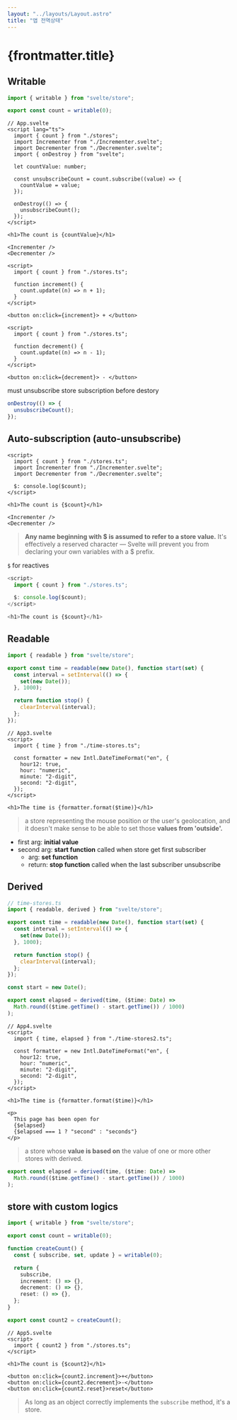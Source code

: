 ```yaml
---
layout: "../layouts/Layout.astro"
title: "앱 전역상태"
---
```



# {frontmatter.title}

## Writable

<ComponentAndCode>
<App slot='component' client:load />

```ts
import { writable } from "svelte/store";

export const count = writable(0);
```

```svelte
// App.svelte
<script lang="ts">
  import { count } from "./stores";
  import Incrementer from "./Incrementer.svelte";
  import Decrementer from "./Decrementer.svelte";
  import { onDestroy } from "svelte";

  let countValue: number;

  const unsubscribeCount = count.subscribe((value) => {
    countValue = value;
  });

  onDestroy(() => {
    unsubscribeCount();
  });
</script>

<h1>The count is {countValue}</h1>

<Incrementer />
<Decrementer />
```

```svelte
<script>
  import { count } from "./stores.ts";

  function increment() {
    count.update((n) => n + 1);
  }
</script>

<button on:click={increment}> + </button>
```

```svelte
<script>
  import { count } from "./stores.ts";

  function decrement() {
    count.update((n) => n - 1);
  }
</script>

<button on:click={decrement}> - </button>
```

</ComponentAndCode>

must unsubscribe store subscription before destory

```js
onDestroy(() => {
  unsubscribeCount();
});
```

## Auto-subscription (auto-unsubscribe)

<ComponentAndCode>
<App2 slot='component' client:load/>

```svelte
<script>
  import { count } from "./stores.ts";
  import Incrementer from "./Incrementer.svelte";
  import Decrementer from "./Decrementer.svelte";

  $: console.log($count);
</script>

<h1>The count is {$count}</h1>

<Incrementer />
<Decrementer />
```

</ComponentAndCode>

> **Any name beginning with $ is assumed to refer to a store value.** It's effectively a reserved character — Svelte will prevent you from declaring your own variables with a $ prefix.

`$` for reactives

```js
<script>
  import { count } from "./stores.ts";

  $: console.log($count);
</script>

<h1>The count is {$count}</h1>
```

## Readable

<ComponentAndCode>
<App3 slot='component' client:load/>

```ts
import { readable } from "svelte/store";

export const time = readable(new Date(), function start(set) {
  const interval = setInterval(() => {
    set(new Date());
  }, 1000);

  return function stop() {
    clearInterval(interval);
  };
});
```

```svelte
// App3.svelte
<script>
  import { time } from "./time-stores.ts";

  const formatter = new Intl.DateTimeFormat("en", {
    hour12: true,
    hour: "numeric",
    minute: "2-digit",
    second: "2-digit",
  });
</script>

<h1>The time is {formatter.format($time)}</h1>
```

</ComponentAndCode>

> a store representing the mouse position or the user's geolocation, and it doesn't make sense to be able to set those **values from 'outside'.**

- first arg: **initial value**
- second arg: **start function** called when store get first subscriber
  - arg: **set function**
  - return: **stop function** called when the last subscriber unsubscribe

## Derived

<ComponentAndCode>
<App4 slot='component' client:load/>

```ts
// time-stores.ts
import { readable, derived } from "svelte/store";

export const time = readable(new Date(), function start(set) {
  const interval = setInterval(() => {
    set(new Date());
  }, 1000);

  return function stop() {
    clearInterval(interval);
  };
});

const start = new Date();

export const elapsed = derived(time, ($time: Date) =>
  Math.round(($time.getTime() - start.getTime()) / 1000)
);
```

```svelte
// App4.svelte
<script>
  import { time, elapsed } from "./time-stores2.ts";

  const formatter = new Intl.DateTimeFormat("en", {
    hour12: true,
    hour: "numeric",
    minute: "2-digit",
    second: "2-digit",
  });
</script>

<h1>The time is {formatter.format($time)}</h1>

<p>
  This page has been open for
  {$elapsed}
  {$elapsed === 1 ? "second" : "seconds"}
</p>
```

</ComponentAndCode>

> a store whose **value is based on** the value of one or more other stores with derived.

```ts
export const elapsed = derived(time, ($time: Date) =>
  Math.round(($time.getTime() - start.getTime()) / 1000)
);
```

## store with custom logics

<ComponentAndCode>
  <App5 slot="component" client:load />

```ts
import { writable } from "svelte/store";

export const count = writable(0);

function createCount() {
  const { subscribe, set, update } = writable(0);

  return {
    subscribe,
    increment: () => {},
    decrement: () => {},
    reset: () => {},
  };
}

export const count2 = createCount();
```

```svelte
// App5.svelte
<script>
  import { count2 } from "./stores.ts";
</script>

<h1>The count is {$count2}</h1>

<button on:click={count2.increment}>+</button>
<button on:click={count2.decrement}>-</button>
<button on:click={count2.reset}>reset</button>
```

</ComponentAndCode>

> As long as an object correctly implements the `subscribe` method, it's a store.
